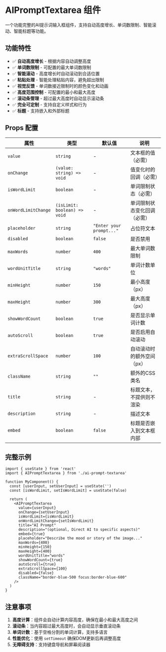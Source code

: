 # AIPromptTextarea 组件

一个功能完整的AI提示词输入框组件，支持自动高度增长、单词数限制、智能滚动、智能标题等功能。

## 功能特性

- ✅ **自动高度增长** - 根据内容自动调整高度
- ✅ **单词数限制** - 可配置的最大单词数限制
- ✅ **智能滚动** - 高度增长时自动滚动到合适位置
- ✅ **粘贴处理** - 智能处理粘贴内容，避免超出限制
- ✅ **视觉反馈** - 单词数接近限制时的颜色变化和动画
- ✅ **高度范围控制** - 可配置的最小和最大高度
- ✅ **滚动条管理** - 超过最大高度时自动显示滚动条
- ✅ **完全可定制** - 支持自定义样式和行为
- ✅ **标题** - 支持嵌入和外部标题

## Props 配置

| 属性 | 类型 | 默认值 | 说明 |
|------|------|--------|------|
| `value` | `string` | - | 文本框的值（必需） |
| `onChange` | `(value: string) => void` | - | 值变化时的回调（必需） |
| `isWordLimit` | `boolean` | - | 单词限制状态（必需） |
| `onWordLimitChange` | `(isLimit: boolean) => void` | - | 单词限制状态变化回调（必需） |
| `placeholder` | `string` | `"Enter your prompt..."` | 占位符文本 |
| `disabled` | `boolean` | `false` | 是否禁用 |
| `maxWords` | `number` | `400` | 最大单词数限制 |
| `wordUnitTitle` | `string` | `"words"` | 单词计数单位 |
| `minHeight` | `number` | `150` | 最小高度（px） |
| `maxHeight` | `number` | `300` | 最大高度（px） |
| `showWordCount` | `boolean` | `true` | 是否显示单词计数 |
| `autoScroll` | `boolean` | `true` | 是否启用自动滚动 |
| `extraScrollSpace` | `number` | `100` | 自动滚动时的额外空间（px） |
| `className` | `string` | `""` | 额外的CSS类名 |
| `title` | `string` | - | 标题文本，不提供则不渲染 |
| `description` | `string` | - | 描述文本 |
| `embed` | `boolean` | `false` | 标题是否嵌入到文本框内部 |

## 完整示例

```tsx
import { useState } from 'react'
import { AIPromptTextarea } from './ai-prompt-textarea'

function MyComponent() {
  const [userInput, setUserInput] = useState('')
  const [isWordLimit, setIsWordLimit] = useState(false)

  return (
    <AIPromptTextarea
      value={userInput}
      onChange={setUserInput}
      isWordLimit={isWordLimit}
      onWordLimitChange={setIsWordLimit}
      title="AI Prompt"
      description="(optional, Direct AI to specific aspects)"
      embed={true}
      placeholder="Describe the mood or story of the image..."
      maxWords={400}
      minHeight={150}
      maxHeight={400}
      wordUnitTitle="words"
      showWordCount={true}
      autoScroll={true}
      extraScrollSpace={100}
      disabled={false}
      className="border-blue-500 focus:border-blue-600"
    />
  )
}
``` 

## 注意事项

1. **高度计算**：组件会自动计算内容高度，确保在最小和最大高度之间
2. **滚动条**：当内容超过最大高度时，会自动显示垂直滚动条
3. **单词计数**：基于空格分割的单词计算，支持多语言
4. **性能优化**：使用 `setTimeout` 确保DOM更新后再调整高度
5. **无障碍支持**：支持键盘导航和屏幕阅读器